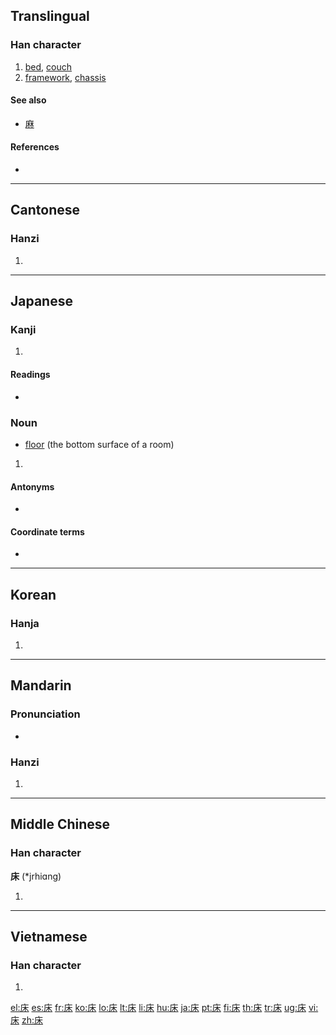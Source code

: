 {{also|牀}}
==Translingual==
{{stroke order|strokes=7}}

===Han character===
{{Han char|rn=53|rad=广|as=04|sn=7|four=0029<sub>4</sub>|canj=戈木 (ID), X戈木 (XID)|ids=⿸[[广]][[木]]}}

# [[bed]], [[couch]]
# [[framework]], [[chassis]]

====See also====
* [[麻]]

====References====
* {{Han ref|kx=0343.240|dkj=09242|dj=0653.120|hdz=20873.200|uh=5E8A|ud=24202|bh=A7C9|bd=42953}}

----

==Cantonese==

===Hanzi===
{{yue-hanzi|jyut=|y=chong4}}

# {{defn|Cantonese|sort=广04}}

----

==Japanese==

===Kanji===
{{ja-kanji|grade=c|rs=广04}}

# {{defn|Japanese|sort=广04}}

====Readings====
* {{ja-readings|on=[[しょう]] (shō)|kun=[[ゆか]] (yuka), [[とこ]] (toko), [[ゆかしい]] (yukashii)}}

===Noun===
{{ja-noun|k|hira=ゆか|rom=yuka}}

* [[floor]] (the bottom surface of a room)

# {{defn|Japanese|sort=广04}}

====Antonyms====
* {{term|天井||[[ceiling]]|tr=[[てんじょう]], [[tenjō]]|lang=ja}}

====Coordinate terms====
* {{term|壁||[[wall]]|tr=[[かべ]], [[kabe]]|lang=ja}}

----

==Korean==

===Hanja===
{{ko-hanja|hangeul=상|rv=sang|mr=sang}}

# {{defn|Korean|sort=广04}}

----

==Mandarin==

===Pronunciation===
* {{audio|zh-chuáng.ogg|audio}}

===Hanzi===
{{cmn-hanzi|pin=[[chuáng]] ([[chuang2]])|wg=ch'uang<sup>2</sup>}}

# {{defn|Mandarin|sort=广04}}

----

==Middle Chinese==

===Han character===
'''床''' (*jrhiɑng)<!--note: asterisk indicates that this character appears more than four times in the Tang Dynasty corpus of literature; the vowel "ɑ" is an IPA symbol and is thus different from the vowel "a"-->

# {{defn|Middle Chinese|sort=广04}}

----

==Vietnamese==

===Han character===
{{vi-hantu|[[sàng]], [[giàn]], [[giường]], [[sường]], [[giàng]], [[rương]]|sort=广04|rs=广04}}

# {{defn|Vietnamese|sort=广04}}

[[el:床]]
[[es:床]]
[[fr:床]]
[[ko:床]]
[[lo:床]]
[[lt:床]]
[[li:床]]
[[hu:床]]
[[ja:床]]
[[pt:床]]
[[fi:床]]
[[th:床]]
[[tr:床]]
[[ug:床]]
[[vi:床]]
[[zh:床]]